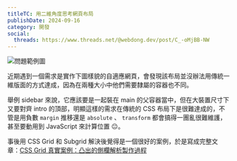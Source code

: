 ```yaml
---
titleTC: 用二維角度思考網頁布局
publishDate: 2024-09-16
category: 開發
social:
  threads: https://www.threads.net/@webdong.dev/post/C_-oMjBB-NW
---
```


![問題範例圖](problem-demo.webp)

近期遇到一個需求是實作下圖樣貌的自適應網頁，會發現該布局並沒辦法用傳統一維版面的方式達成，因為在兩種大小中他們需要隸屬的容器也不同。

舉例 sidebar 來說，它應該要是一起裝在 main 的父容器當中，但在大裝置尺寸下又要對齊 intro 的頂部，明顯這樣的需求在傳統的 CSS 布局下是很難達成的，不管是用負數 `margin` 推移還是 `absolute` 、 `transform` 都會搞得一團亂很難維護，甚至要動用到 JavaScript 來計算位置 😐。

事後用 CSS Grid 和 Subgrid 解決後覺得是一個很好的案例，於是寫成完整文章：[CSS Grid 真實案例：凸出的側欄解析製作過程](https://www.webdong.dev/post/real-use-case-of-css-grid-extended-sidebar/)
